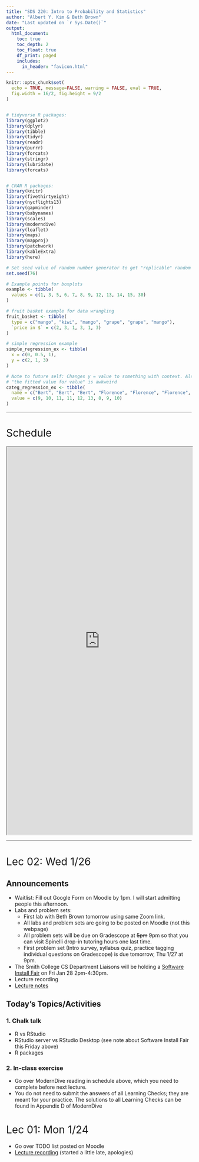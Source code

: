 ```yaml
---
title: "SDS 220: Intro to Probability and Statistics"
author: "Albert Y. Kim & Beth Brown"
date: "Last updated on `r Sys.Date()`"
output:
  html_document:
    toc: true
    toc_depth: 2
    toc_float: true
    df_print: paged
    includes:
      in_header: "favicon.html"
---
```


<style>
h1{font-weight: 400;}
</style>

```r
knitr::opts_chunk$set(
  echo = TRUE, message=FALSE, warning = FALSE, eval = TRUE, 
  fig.width = 16/2, fig.height = 9/2
)


# tidyverse R packages:
library(ggplot2)
library(dplyr)
library(tibble)
library(tidyr)
library(readr)
library(purrr)
library(forcats)
library(stringr)
library(lubridate)
library(forcats)


# CRAN R packages:
library(knitr)
library(fivethirtyeight)
library(nycflights13)
library(gapminder)
library(babynames)
library(scales)
library(moderndive)
library(leaflet)
library(maps)
library(mapproj)
library(patchwork)
library(kableExtra)
library(here)

# Set seed value of random number generator to get "replicable" random numbers.
set.seed(76)

# Example points for boxplots
example <- tibble(
  values = c(1, 3, 5, 6, 7, 8, 9, 12, 13, 14, 15, 30)
)

# fruit basket example for data wrangling
fruit_basket <- tibble(
  type = c("mango", "kiwi", "mango", "grape", "grape", "mango"),
  `price in $` = c(2, 3, 1, 3, 1, 3)
)

# simple regression example
simple_regression_ex <- tibble(
  x = c(0, 0.5, 1),
  y = c(2, 1, 3)
)

# Note to future self: Changes y = value to something with context. Also saying
# "the fitted value for value" is awkweird
categ_regression_ex <- tibble(
  name = c("Bert", "Bert", "Bert", "Florence", "Florence", "Florence", "Katie", "Katie", "Katie"),
  value = c(9, 10, 11, 11, 12, 13, 8, 9, 10)
)
```



***



# Schedule 

<iframe src="https://docs.google.com/spreadsheets/d/e/2PACX-1vQM-5FVt5BKJZsfElEV19NwD2MXGgSVUfGLB7dUoD0MbCU6Dkzqx66UMxbgqMaiS6H8CP8numV5Xaf-/pubhtml?gid=1080602121&amp;single=true&amp;widget=true&amp;headers=false" width="100%" height="1050"></iframe>



<!--
{target="_blank"}
-->


<!--
Notes to future self:

- Every two weeks: a holistic, cummulative, synthesis that ties in more with 
badge challenge than project. On paper, like the "debugging" exercise Lec13
- 
-->



***


<!--
# Lec 27: Wed 4/15

## Announcements

* `NA`

## Chalk Talk

1. Watch this mini-lecture on ["More on confidence intervals"](https://www.showme.com/sh/?h=YgdZ0gy){target="_blank"}
1. Then read sections 8.6 and 8.7 - 8.7.2 in our book. Remember to carefully work the code pieces just as if you were in live class with us. 



***



# Lec 26: Wed 4/8

## Announcements

1. Lecture on Monday 4/13 is cancelled
1. In case you missed it, please read the revised [Project](project.html#revised-project-goals). We have significally scaled back the amount of work necessary to complete the project for the semester. You now only to submit and revise/resubmit a reflection piece.
1. We have posted two informational videos in the [Badge Challenges](badge_challenges.html#videos) tab of the webpage:
    1. "How to Take Badge Challenge 2"
    1. "How to Study for Badge Challenge 2"


## Chalk Talk

1. Watch this mini-lecture on ["Interpreting confidence intervals"](https://www.showme.com/sh/?h=Ci9mrVQ){target="_blank"}
1. Then read section 8.5 in our book. Remember to carefully work the code pieces just as if you were in live class with us. 




## Discussion Sessions

1. There are 4 Zoom discussion sessions between Wed 4/8 and Thurs 4/9. They are listed on [this Google Calendar](https://calendar.google.com/calendar/embed?src=smith.edu_qd5sufjufbms2430ielqeego24%40group.calendar.google.com&ctz=America%2FToronto){target="_blank"}. Please add this calendar to your own calendar!
1. Be sure to set the "time zone" in your own Google Calendar to match your location so that the appointment times appear correctly for you. For reference, Will Hopper's Wed 4/8 session is between 9:00am - 10:30am Eastern.


## Getting More Help

1. Ask questions in the `#questions` channel on Slack!
1. To schedule a one-on-one appointment with a Spinelli Tutor, visit their [self-scheduled appointment calendar](https://calendar.google.com/calendar/selfsched?sstoken=UUU0UTRmUnpvVmhIfGRlZmF1bHR8OTk2MWU3M2M2NmI1NjhiODdjMzhiZjVhM2Q1Yjg5NDc){target="_blank"}. Be sure to set the "time zone" in your own Google Calendar to match your location so that the appointment times appear correctly for you. 



***


# Lec 25: Mon 4/6

## Announcements

1. Please read the updated [implementation notes for the Badge Challenges](https://smithcollege-sds.github.io/SDS220/badge_challenges.html#challenge-format){target="_blank"} and ask questions on the #remote_learning Slack channel
1. Spinelli center tutoring is up and running! See the "Getting More Help" section below for more information.


## Chalk Talk

1. Watch this mini-lecture tying [bootstrap distributions to the computations of Confidence Intervals ](https://www.showme.com/sh/?h=Vg828zg){target="_blank"}
1. Then read sections 8.3 and 8.4 in our book. Remember to carefully work the code pieces just as if you were in live class with us. 
1. A question to ponder (as you watch the video and read the sections) is "How does the bootstrap distribution approximation of the sampLING distribution strengthen what your one sample can do?"

## Discussion Sessions

1. There are 4 Zoom discussion sessions between Mon 4/6 and Tues 4/7. They are listed on [this Google Calendar](https://calendar.google.com/calendar/embed?src=smith.edu_qd5sufjufbms2430ielqeego24%40group.calendar.google.com&ctz=America%2FToronto){target="_blank"}. Please add this calendar to your own calendar!
1. Be sure to set the "time zone" in your own Google Calendar to match your location so that the appointment times appear correctly for you. For reference, Will Hopper's Fri 4/3 session is between 9:00am - 10:30am Eastern.


## Getting More Help

1. To schedule a one-on-one appointment with a Spinelli Tutor, visit their [self-scheduled appointment calendar](https://calendar.google.com/calendar/selfsched?sstoken=UUU0UTRmUnpvVmhIfGRlZmF1bHR8OTk2MWU3M2M2NmI1NjhiODdjMzhiZjVhM2Q1Yjg5NDc){target="_blank"}.
1. Be sure to set the "time zone" in your own Google Calendar to match your location so that the appointment times appear correctly for you. For reference, Chichi's first Mon 4/6 appointment block is between 9:30am – 10:15am eastern.



***



# Lec 24: Fri 4/3

## Announcements

1. We have read all your survey responses. If anything changes about your living situation or learning environment, please be proactive and let us know ASAP!
1. Spinelli center tutoring is up and running! See the "Getting More Help" section below for more information.



## Chalk Talk

1. In preparation, have the following figures and tables ready in separate tabs in your browser:
    1. ModernDive Figure 7.15 comparing three sampl-ING distributions of $\widehat{p}$ based on samples of size $n$ = 25, 50, and 100.
    1. ModernDive Table 7.5 on difference scenarios for sampling for (statistical) inference
1. Watch this mini-lecture on [Boostrap Distributions](https://www.showme.com/sh/?h=HxoE3cm){target="_blank"}. Note at 17m54s it is a little longer than you can expect this semester as I both recapped Ch7 on Sampling and was getting used to the tech.  
1. Read from the beginning of Chapter 8 up to and including 8.2 in our book. Click the "ModernDive" tab above to ensure you're reading the right version of the book.


## Discussion Sessions

1. There are 4 Zoom discussion sessions between Fri 4/3 and Sun 4/5. They are listed on [this Google Calendar](https://calendar.google.com/calendar/embed?src=smith.edu_qd5sufjufbms2430ielqeego24%40group.calendar.google.com&ctz=America%2FToronto){target="_blank"}. Please add this calendar to your own calendar!
1. Be sure to set the "time zone" in your own Google Calendar to match your location so that the appointment times appear correctly for you. For reference, Will Hopper's Fri 4/3 session is between 9:00am - 10:30am Eastern.


## Getting More Help

1. To schedule a one-on-one appointment with a Spinelli Tutor, visit their [self-scheduled appointment calendar](https://calendar.google.com/calendar/selfsched?sstoken=UUU0UTRmUnpvVmhIfGRlZmF1bHR8OTk2MWU3M2M2NmI1NjhiODdjMzhiZjVhM2Q1Yjg5NDc){target="_blank"}.
1. Be sure to set the "time zone" in your own Google Calendar to match your location so that the appointment times appear correctly for you. For reference, Chichi's first Fri 4/3 appointment block is between 9:30am – 10:15am eastern.



***



# Lec 23: Wed 4/1

## Announcements

1. Please read the announcements from Mon 3/30

## Chalk Talk

1. Watch this [mini-lecture](https://www.showme.com/sh?h=ZtNEJea){target="_blank"} connecting Monday's class to today's topic. 
2. Then read sections 7.5 and 7.6 in our book.
3. Today's big idea is the Central Limit Theorem!!!

## Discussion Sessions

There are 4 discussion sessions between 4/1 and 4/2. They are listed on [this Google Calendar](https://calendar.google.com/calendar/embed?src=smith.edu_qd5sufjufbms2430ielqeego24%40group.calendar.google.com&ctz=America%2FToronto){target="_blank"}. Please add this calendar to your own calendar! 



***



# Lec 22: Mon 3/30

## Announcements

* Add the sds-mth-220-2020-01.slack.com workspace to your Desktop or Mobile version of Slack.
* Please _carefully_ read the following updated tabs of the course webpage: "COVID-19" (if you haven't already read our update from Friday 3/27), "Badge Challenges", "Project", and "Syllabus". If anything isn't clear, please ask us in the `#questions` channel in Slack.
* Please ensure you are doing the readings from the <https://moderndive-bert.netlify.com/> version of the book i.e. there should be a "-bert" in the link. For example, clicking the "ModernDive" tab of this webpage will take you to the correct version of the book.


## Chalk Talks

1. Watch this [mini-lecture](https://www.showme.com/sh?h=nt6tx4K){target="_blank"} connecting Monday's class from before spring break to now. Then read sections 7.3 and 7.4 in our book.
2. Watch this [bonus mini-lecture](https://www.showme.com/sh?h=qfDITQW){target="_blank"} on SampLING distributions. 

## Discussion Sessions

There are 4 discussion sessions between 3/30 and 3/31. They are listed on [this Google Calendar](https://calendar.google.com/calendar/embed?src=smith.edu_qd5sufjufbms2430ielqeego24%40group.calendar.google.com&ctz=America%2FToronto){target="_blank"}. Please add this calendar to your own calendar! 



***



# Lec 21: Fri 3/13

## Announcements

1. Practice-run of Zoom lecture format
1. Went over COVID-19 preparations



***



# Lec 20: Wed 3/11

## Announcements

1. Acknowledgement of situation
1. Issue of communication
1. Slack:
    1. No more browser-based version, install Desktop App or Mobile App
    1. Add `#remote_learning` channel: Post questions/comments specifically about remote learning technology here.
    1. Setting notifications
1. COVID-19 tab of webpage:
    1. "Remote Learning Preparedness Survey"
    1. Go over components of course
1. Zoom
    1. Login to meeting as practice run for lectures
    1. Practice creating meetings in groups
    1. Practice screensharing
1. Questions (to be posted on COVID-19 tab of webpage)



***



# Lec 19: Mon 3/9

## Announcements

1. Project proposal due today at 11pm. Spinelli tutors (who have all taken SDS 192 Introduction to Data Science) are available tonight 7-9pm in Sabin-Reed 301.


## Recap

1. Last time, we did "tactile" simulations with our hands using a shovel with $n$ = 50 slots to extract samples from the bowl.
1. For each sample, you [generated estimates](https://docs.google.com/spreadsheets/d/14iWUKc-lBY8U_hs4Fng50oT43yGQZsgZjrVh7ZtF9VI/edit#gid=0){target="_blank"} of the proportion of the bowl's balls that are red.
1. Note: In ModernDive 7.1, 33 groups of Amherst College students took samples from a bowl with slightly different contents.


## Chalk Talk

1. Chalk talk part I:
    1. Mimic the "tactile sampling using a tactile shovel" from Lec18 on Friday with "virtual sampling using virtual shovel": the `rep_sample_n()` function, which uses your computer's [random number generator](https://en.wikipedia.org/wiki/Random_number_generation){target="_blank"}.
    1. Example: `rep_sample_n(size = 50, rep = 33)`
1. Reading part I
    1. 7.2 up to the end of 7.2.2
1. Chalk talk part II:
    1. Break down the data wrangling needed to create the data frame visualized in Figure 7.10: Histogram of 1000 proportion reds
1. Readings part II
    1. 7.3 & 7.4. In particular, compare Figure 7.12 and Table 7.1
    


***



# Lec 18: Fri 3/6

## Announcements

1. FYI: You will not be penalized for missing class due to illness.
1. Project proposal due on Monday 11pm. Spinelli tutors (who have all taken SDS 192 Introduction to Data Science) are available on Sunday and Monday 7-9pm in Sabin-Reed 301.

## Recap

1. `NA`

## Chalk Talk

1. In-class activity



***



# Lec 17: Wed 3/4

## Announcements

<center>
![](static/events/Catherine_D_Ignazio.jpg){ width=100% }
</center>

## Recap

1. `NA`



## Chalk Talk

1. In-class activity! 
1. Chalk talk only today (no coding)


Private: detailed notes for this "random assignment for causal inference" lecture can be found

1. On [Google Docs](https://docs.google.com/document/d/1o761ogcEw7_T82Q84X3kHZFy1dzYxmmS34xG8rrcjpM/edit)
1. In this [PDF](static/2020-03-04_Lec18_Notes_ Random_Assignment_for Causal_Inference.pdf)



```r
library(tidyverse)
africa_data <- "static/africa_results.csv" %>% 
  read_csv() %>% 
  mutate(
    # priming_number = if_else(priming_number == "Primed with 14 countries", "14 countries", "94 countries"),
    been_to_africa = if_else(been_to_africa == "No", "Never been to Africa", "Been to Africa")
  )

stat_box_data <- function(y, upper_limit = max(africa_data$how_many_countries) * 1.15) {
  return( 
    data.frame(
      y = 0.95 * upper_limit,
      label = paste("n =", length(y))
    )
  )
}

plot <- ggplot(africa_data, aes(x = priming_number, y = how_many_countries)) +
  geom_boxplot() +
  labs(x = "Priming Group", y = "Number of countries in Africa guessed",
       title = "Results from previous section of SDS 220") +
  stat_summary(
    fun.data = stat_box_data, 
    geom = "text", 
    hjust = 0.5,
    vjust = 0.9
  )
ggsave("static/images/africa_results.png", width = 16/1.5, height = 9/1.5)


ggplot(africa_data, aes(x = priming_number, y = how_many_countries)) +
  geom_boxplot() +
  labs(x = "Priming Group", y = "Number of countries guessed") +
  facet_wrap(~been_to_africa) +
  stat_summary(
    fun.data = stat_box_data, 
    geom = "text", 
    hjust = 0.5,
    vjust = 0.9
  )
ggsave("static/images/africa_results_with_confounders.png", width = 16/1.5, height = 9/1.5)
```



***



# Lec 16: Mon 3/2

## Announcements

1. Badge challenge 1 is still going on. The honor code prohibits you from discussing it until the time window closes.


## Chalk Talk

1. Model selection using visualizations. In particular, choosing between the interaction and parallel slopes models by comparing
    1. Figure 6.7 for UT Austin data
    1. Figure 6.8 for Massachusetts high school data
1. Model selection using $R^2$. In particular, choosing between the interaction and parallel slopes models by comparing $R^2$ values



***



# Lec 15: Fri 2/28

## Announcements

1. Project
    1. Go over [general feedback](project.html#phase_I_feedback) for all groups
    1. Discuss next project phase: project proposal
1. Cover page of Badge Challenge I is now [posted](static/BC1_cover_page.pdf){target="_blank"}

## Recap

1. Interaction models are one type of model for $x_1$ numerical and $x_2$ categorical (with $k$ levels/groups). They
    1. Allow for different intercepts for all $k$ groups
    1. Allow for different slopes for all $k$


## Chalk talk

1. Parallel slopes models are another type of model for $x_1$ numerical and $x_2$ categorical (with $k$ levels/groups). They
    1. Allow for different intercepts for all $k$ groups of the categorical variable $x_2$
    1. Restrict all $k$ groups to have a common slope
1. On Monday, we'll explore model selection



***



# Lec 14: Wed 2/26

## Announcements

* Project: We're going over first phase submissions as we speak. We'll have first round of feedback and information for the next project phase on Friday.
* Badge Challenge 1:
    + Remember that you only have to do as many questions as you are ready for. If a question has multiple parts, you **must** attempt all parts to earn above *X* (cannot be assessed). 
    + In order to ensure fairness, all instructors, lab instructors, and Spinelli tutors will not answer questions during the badge challenge time window.
    + We'll post the cover page of the badge challenge on the webpage later today.
* Minh Ly, the Associate Director for Assessment of [Smith Office of Institutional Research (IR)](https://www.smith.edu/about-smith/institutional-research){target="_blank"}, will be giving a talk this tonight at 7PM in Seelye 107:

<center>
![](static/events/minh_ly.png){ width=50% }
</center>

## Recap

* Indicator function from ModernDive 5.2.2 on regression with a categorical variable using `gapminder` data. What does $\mathbb{1}_{\text{Amer}}(x)$ do?

## Chalk talk

Today's outline:

1. Chalk talk part 1: Multiple regression for $y$ as a function of $x_1$ and $x_2$
1. You will then read ModernDive from the beginning of Chapter 6 to the end of 6.1.1. Write down your interpretation of Figure 6.1.
1. Chalk talk part 2: Tying together
    1. Figure 6.1: Visualization of interaction model
    1. Table 6.2: Regression table for interaction model
    1. Table 6.4: Intercepts and slopes of regression line for both genders (recorded as binary at time of study in 2005). 
1. You will then read ModernDive 6.1.2 on interaction models



***



# Lec 13: Mon 2/24

## Announcements

1. [SDS talk this week](https://smithcollege-sds.github.io/sds-www/speaker_Hu.html#public_lecture:_generating_synthetic_family_income_for_the_consumer_expenditure_surveys){target="_blank"} on balancing between "having useful data" and "maintinaing sufficient privacy protection":
    + What: "Generating Synthetic Family Income for the Consumer Expenditure Surveys"
    + Who: Prof. Jingchen (Monika) Hu, Vassar College
    + When: Thursday Feb 27, 5pm
    + Where: McConnell Hall 103

<center>
![](static/events/hu.png){ width=75% }
</center>

## Today

* Recap exercise on common R and RStudio coding issues (print-out given in class available [here](https://docs.google.com/document/d/1tvjDIZXlrQMaYKmv9omWkmIpi-2w3NPxGpNXlSktgNY/){target="_blank"})
* Discussion on [Badge Challenge 1](badge_challenges.html#)
* Class time for projects



***



# Lec 12: Fri 2/21

## Announcements

* `NA`

## Recap

Recall the `categ_regression_ex` data frame from from Lec11. Note that the explanatory variable $x$ = name is now categorical with 3 levels: Bert, Florence, Katie.

```r
categ_regression_ex
```

You then plotted the points. Let's also add three lines:

1. A solid line for Bert's "baseline" mean ("Bert" is the baseline because it comes first alphanumerically)
1. A dashed line for Florence's mean, which is *offset* from Bert's mean by 12 - 10 = +2
1. A dotted line for Katie's mean, which is *offset* from Bert's mean by 9 - 10 = -1

```r
ggplot(data = categ_regression_ex, mapping = aes(x=name,y=value)) +
  geom_point() +
  geom_hline(yintercept = 10) +
  geom_hline(yintercept = 12, linetype = "longdash") +
  geom_hline(yintercept = 9, linetype = "dotted")
```

Shout out to [Dr. Jenny Smetzer](https://www.scsparkscience.org/fellow/jennifer-smetzer/){target="_blank"} for this example.


## Chalk talk

Now let's obtain the *regression table* using the `get_regression_table()` function in the `moderndive` package. Recall this is done in two steps:

```r
# Step 1: Fit regression model
model_ex <- lm(value ~ name, data = categ_regression_ex)

# Step 2: Get regression table
get_regression_table(model_ex)
```



Then write on board (in order to bridge the gap between output of regression
table & wacked out indicator function notation they'll read in Chapter 5.2.2
today):

1. Make a separate table of name on rows, and nameFlorence and nameKatie in columns, populate with 0's & 1's
1. Write out equation of "line" in terms of regression table output:
    + `value = intercept + nameFlorence + nameKatie`.
    + Do all three cases
1. Write out equation of line via math and with indicator functions:
    + Explain what indicator function is $1_{Florence}(x)$
    + $\widehat{y} = b_0 + b_{Florence}\cdot 1_{Florence}(x) + b_{Katie}\cdot 1_{Katie}(x)$
    + We need this notation in particular for multiple regression in Chapter 6


Let's now get the fitted values and residuals using the `get_regression_points()` function on `model_ex` (where our model is saved):

```r
# Step 2: Get regression points
get_regression_points(model_ex)
```


Then write on board:

1. When x is categorical y-hat fitted values correspond to group means for each level:
    + Bert: Just 10
    + Florence: 10 + 2 = 12
    + Katie: 10 - 1 = 9
1. Compute a few residuals and show they correspond to deviations/errors from the group means

Note for future self: Make sure to talk about interpretation of the values in estimate column of table in context of example.

Note for future self:
- x numerical: for every slide of 1 in x, the slope is the expected/on average change in y (not necessarialy causal)
- x categorical: for a hop between categories starting from the baseline




    
    
   
If mental bandwidth exists, add to ModernDive -> Chapter 5.2.2 -> a visualization of what the terms in the regression table in Table 5.8 actually mean. Do this in  [moderndive_book](https://github.com/moderndive/ModernDive_book/) repo -> `bert-dev` branch -> Open `05-regression.Rmd` and edit, commit, and push this file only. The book builds and deploys automatically using Netlify

* A jitterplot of x = continent, y = lifeExp, mark baseline, mark means, show offsets of marked means vs baseline.
* Insert in text right before "Let’s generalize this idea a bit".




***



# Lec 11: Wed 2/19

## Announcements

* `NA`

## Recap

* What are boxplots good for?


Then write on board:

1. They allow you to compare the distribution of a numerical variable (on y-axis) split by a categorical variable (on x-axis)
1. Remember: solid line in middle is median, not mean. Both are measures of center, one is more sensitive to outliers.
1. Example: Say a company has 5 employees with hourly salary: 10, 10, 10, 10, 1000. Mean hourly salary is $208. Why might mean not be appropriate?


## In-class exericse

Consider the following 9 points saved in a data frame called `categ_regression_ex` where we have

1. A numerical outcome variable $y$ = `value`
1. An *categorical* explanatory variable $x$ = `name` with 3 levels: Bert, Florence, Katie.

```r
library(ggplot2)
library(dplyr)
categ_regression_ex <- tibble(
  name = c("Bert","Bert","Bert","Florence","Florence","Florence","Katie","Katie","Katie"),
  value = c(9,10,11,11,12,13,8,9,10)
)
categ_regression_ex
```

In groups: copy the above code and create a scatterplot with

1. `value` (numerical) on the y-axis
1. `name` (categorical) on the x-axis

Note this is slightly different that the scatterplots we've seen until now where the x variable was always numerical.

```r
# This code is hidden. Maybe a live coding demo?
ggplot(categ_regression_ex, aes(x = name, y = value)) + 
  geom_point()
```

**Solution**:

```r
ggplot(data = categ_regression_ex, mapping = aes(x=name,y=value)) +
  geom_point()
```


Then draw the above plot on board and mark:

1. mean for Bert with horizontal line. call this the baseline mean
1. mean for Florence and Katie with horizontal lines
1. both possible offsets

Why is Bert baseline? For no other reason than it's first alphanumerically.




***



# Lec 10: Mon 2/17

## Announcements

* First phase of [project](project.html) is due Mon 2/24 at 11pm. If you haven't already, **start now**. 
* Will Hopper's Thursday PM lab is cancelled b/c of Rally Day. For this week only, you may attend the following labs (see [syllabus](syllabus.html) for time/place):
    + David Rockoff's Tue PM lab
    + Will Hopper's Thu AM lab

## Recap


Bert is going to another example of summarize, b/c students are confused about 
the "collapsing rows" nature of the operation.


## Chalk talk

1. Correlation is not necessarily causation:
    a) [Spurious correlations](http://www.tylervigen.com/spurious-correlations){target="_blank"}
    a) What are X = treatment, Y = response, and Z = confounding variables?
    a) What are causal graphs? 
    a) Simple example: Does "X = drinking gatorade/ginger ale" cause "Y = feel nauseous"? 
    Z = has the flu
    a) Famous example: [UC Berkeley gender bias](https://en.wikipedia.org/wiki/Simpson%27s_paradox#UC_Berkeley_gender_bias){target="_blank"}. Does "X = (binary) gender" cause "Y = decreased chance of admission to UC Berkeley in 1973"?
    Z = competitiveness of admissions to department. Women tended to apply to departments with less resources and thus were more competitive, like humanities, while men tended to apply to departments with more resources and thus were easier to get into, like engineering.
1. Recall `simple_regression_ex` from Lec09.  
```r
simple_regression_ex
```
    a) Draw the 3 points and the "best-fitting" regression line in blue.
    a) Draw the 3 *fitted values* $\widehat{y}$ using the equation for the regression line $\widehat{y} = b_0 + b_1\cdot x$
    a) Draw the 3 *residuals* $y - \widehat{y}$
    a) Compute the sum of squared residuals for this line.
    a) Draw another arbitrarily chosen line with equation $\widehat{y} = 2 - 1\cdot x$ in green.
    a) Compute the sum of squared residuals for this line and compare to previous

```r
ggplot(simple_regression_ex, aes(x = x, y = y)) +
  geom_smooth(method = "lm", se = FALSE, size = 0.5) +
  geom_abline(intercept = 2, slope = -1, col = "darkgreen", linetype = "dashed", size = 0.5) +
  geom_point(size = 2)
```



***



# Lec 09: Fri 2/14

## Announcements

* If you need a group for the project, please fill out the Google Form on Moodle ASAP! We're going to start making groups this weekend.

## Recap

* `tidyverse` package is an umbrella package that loads `ggplot2`, `dplyr`, `readr`, and other useful packages for data science all at once. For more info, visit [tidyverse.org/](https://www.tidyverse.org/){target="_blank"}

## Chalk talk

Consider the following 3 points saved in a data frame called `simple_regression_ex`. 
```r
simple_regression_ex
```

Let's plot them along with the *regression line*.

Now let's obtain the *regression table*. This is done in two steps:
```r
# Step 1: Fit regression model
model_ex <- lm(y ~ x, data = simple_regression_ex)

# Step 2: Get regression table
get_regression_table(model_ex)
```

* Connection between regression line and values in `estimate` column of regression table.
* Interpretation of:
    + Fitted intercept $b_0$: mathematical versus practical interpretations.
    + Fitted slope $b_1$: precise language matters!
* Obtaining a regression table takes two steps:
    + Create/fit the model using `lm()` and formula interface `y ~ x`
    + Ask for the table using `get_regression_table()` function from `moderndive` package
    

Notes on precise interpretation of fitted slope b1: For every increase of one
unit in x, it is the associated average increase in y.

* average b/c not all differences of one unit in x have exactly b1 increase in y,
rather averaged across all differences of unit in x
* associated b/c we don't want to assume a casual relationship




***



# Lec 08: Wed 2/12

## Announcements

* First phase of project unveiled: Project data (due Mon 2/24 at 11pm)
* We move to Chapters 5 & 6 on data modeling with regressions
* Keyboard shortcut for `%>%`:
    + macOS: Command + Shift + M
    + Windows: Contrl + Shift + M

## Recap

![](static/images/toolbox.jpeg){ width=50% }

Our data wrangling toolbox, which you will use for your project and for the rest of this course:

1. `filter()` rows
1. `summarize()` rows using a summary function
1. `group_by()` to group rows by the values of another variable
1. `mutate()` new variables/columns
1. `arrange()` rows in ascending (default) or `desc()`ending order
1. `select()` variables/columns
1. For more verbs, see `dplyr` cheatsheet: Go to RStudio menu bar -> Help -> Cheatsheets -> Data Transformation with `dplyr`.


Students get tripped up with difference between filter() and summarize(). The
former does not modify original rows, whereas the latter creates new ones that
are based on summary statistics.




## Chalk talk

1. Correlation coefficient:
    + Definition: It is a summary statistic quantifying the strength of linear assocation. 
    + Draw examples
    + In ModernDive 5.4.1: Play "guessing the correlation game"
1. Two types of variables: outcome/response $y$ and explanatory/predictor variables $x$. For the following pairs of variables, what would be $y$ and what would be $x$ in a model?
    1. Temperature in fahrenheit vs temperature in celsius 
    1. Job salary and number of years of education
    1. Lung cancer and smoking
    1. Coffee and sleep


Next time 220 is taught: At this point in semester (Lec08-09) since students have a little context, consider doing a review of coding/computing concepts needed for this course:

- R console vs R Markdown are two different environments. i.e. when you create a variable/load a package in one, it doesn't necessarily exist in the other.
- Tackling error messages. Perhaps have a problem set where the students read error message and write down what the message is saying.
- Paired programming exercise: One student only writes, the other only asks questions.
- When getting help, steer students away from saying "This doesn't work" but rather "I did X. I got result Y. I think Z." That way we get what they're thinking better: building up to the idea of a minimally reproducible example. 



***



# Lec 07: Mon 2/10

## Announcements

* Today's lecture is last of pink topics in calendar (data science). We start blue topics (regression) on Wednesday.

## Recap

## Chalk talk

* Using same fruit basket example from chalk talk in Lec 05:  
```r
fruit_basket
```
    1. `mutate()` new variables from existing variables: price in cents
    1. Reorder i.e. `arrange()` rows of a data frame in alpha-numerical order of a variable: in order of price. Default is ascending order, need to specify `desc()`
    1. `select()` variables/columns. Analogous to `filter()` rows.



***


# Lec 06: Fri 2/7

## Announcements

* `NA`

* Bert only: Emphasize problem set policy. "Turn in what you have."
* Bert only: Google doc exercise: https://docs.google.com/document/d/14PBmTU_wBTEI8j1lqZWFqFI3ETAD6N5qao-2ADQRTTM/edit

Write down 3 things you did for this class this week
Turn to a neighbor, come up with a list of 5 things
Then we did the google doc


## Recap


* Bert only based on questions in his section: Distinguishing between
    + English use of "or" and "and" versus
    + Computer programming use of "or" and "and"


## Chalk talk

* Using same fruit basket example from chalk talk in Lec 05:  
```r
fruit_basket
```
    1. "Summary functions" are many-to-one functions to compute "summary statistics," like `mean()` & `median()`
    1. Using summary functions to then `summarize()` rows
    1. Setting "group meta-data" of a data frame using `group_by()`, then `summarize()` rows. In other words, `group_by()` by itself does not change the "data", rather only the "meta-data"
* Normal distribution: One summary statistic of spread, standard deviation `sd()`, has a particular interpretation when distribution of a numerical variable follows a normal AKA bell curve



***




# Lec 05: Wed 2/5

## Announcements

* Posted single calendar of all instructor and lab instructor office hours on Moodle.
* Posted [badge challenges](badge_challenges.html)
* Managing Slack notifications:
    + We suggest but don't require installing Desktop App. 
    + If not, at the very least, keep email notifications on.
* How to approach in-class readings.
    

* Bert only: "not equals" and "bang equals"


## Recap 

First, let's compare the boxplot you created in Lec04 with the original points. See how they align.

```r
plot1 <- ggplot(example, aes(x=factor(1), y=values)) +
  geom_point() +
  labs(title = "Points") +
  theme(
    axis.title.x = element_blank(),
    axis.text.x = element_blank(),
    axis.ticks.x = element_blank()
  )

plot2 <- ggplot(example, aes(x=factor(1), y=values)) +
  geom_boxplot() +
  labs(title = "Boxplot") +
  theme(
    axis.title.x = element_blank(),
    axis.text.x = element_blank(),
    axis.ticks.x = element_blank()
  )
plot1 + plot2
```

Second, let's compare two visualizations of the distribution of the numerical variable temperature *split by* month:

* Faceted histogram in ModernDive [Figure 2.13](https://moderndive-bert.netlify.com/2-viz.html#facets){target="_blank"}
* Side-by-side boxplot in ModernDive [Figure 2.18](https://moderndive-bert.netlify.com/2-viz.html#boxplots){target="_blank"}

```r
ggplot(data = weather, mapping = aes(x = temp)) +
  geom_histogram(binwidth = 5, color = "white") +
  facet_wrap(~ month)
ggplot(data = weather, mapping = aes(x = factor(month), y = temp)) +
  geom_boxplot()
```

Which do you prefer?

Third, the idea of "assigning AKA saving something in R" using the arrow `<-`. Ex: `x <- 5`. You do this so you can access it again later, either to

1. View its contents: Type `x` in the console or RMarkdown.
1. Modify it's contents: Type `x <- x + 1` or RMarkdown. What is now saved in `x`?


## Chalk talk

We now start data wrangling! For our chalk talks, we'll use the following "fruit basket" example:

```r
fruit_basket
```

<br/>
Topics:

1. Define the "pipe operator" `%>%`, pronounced *then*
1. Logical AKA boolean operators in computer programming
1. `filter()` rows that match a criteria



***



# Lec 04: Mon 2/3

## Announcements

* `NA`

## Chalk talk

Boxplots! Powerful, but tricky!

Say we want to study the distribution of the following `r nrow(example)` values which are pre-sorted: 

> `r example %>% pull(values)`

They have the following *summary statistics*. A summary statistic is a single numerical value *summarizing* many values. Examples include the immediately obvious mean AKA average and median. Other less immediately obvious examples include:

* Quartiles (1st, 2nd, and 3rd) that cut up the data into 4 parts, each containing roughly one quarter = 25% of the data
* Minimum & maximum
* Interquartile-range (IQR): the distance between the 3rd and 1st quartiles

Min. | 1st Quartile | Median = 2nd Quartile  | 3rd Quartile  |  Max. | IQR
---- | ------- | ------  |  ------- | --- | ---
`r min(example$values)`  |  `r quantile(example$values, probs=0.25, type = 2)` |  `r median(example$values)`  |  `r quantile(example$values, probs=0.75, type=2)`  | `r max(example$values)` | 8 = 13.5 - 5.5


Steps to constructing a boxplot:

1. Draw box
1. Throw out whiskers 1.5 x IQR from either end of box
1. Mark outliers
1. Pull in the ends of both whiskers towards the box until an observed value is hit.



***



# Lec 03: Fri 1/31

## Announcements


## Chalk talk

1. Draw histogram by hand, emphasizing that bins correspond to intervals (right-edge inclusive).
1. Adjust the binning structure of the previous hand-drawn histogram two ways:
    + Adjusting the binwidth
    + Adjusting the number of bins
1. Facets split one graphic by the values of another variable (that does not have too many unique values).



***



# Lec 02: Wed 1/29

## Announcements

1. Fatima Keita is interested in organizing a group for students of color within SDS, called SDS coalition of color (SDSCC). She has also put together a survey to gather students of color's experiences within SDS courses and the program more generally. If you identify as a student of color and you've taken at least one SDS course, please take a moment to complete Fatima's [SDSCC Preliminary Interest Survey](https://www.surveymonkey.com/r/2YZ785Y){target="_blank"}. The idea is that these experiences would then be anonymously shared with the SDS faculty in hopes that we can work to improve inclusivity within the program and curriculum. If you are interested in joining, please email Fatima directly.
1. Show example `#questions` on Slack.
1. In-class demo of Gradescope.
1. This week's problem set has three elements
    + Submit PDF on Gradescope with questions tagged
    + Fill out Intro Survey Google Form
    + Submit on Moodle reflection piece which builds off in-class reflection exercise.
    
    
## Chalk Talk

1. Draw scatterplot by hand
1. Define of Grammar of Graphics
1. Write example `ggplot()` code
1. Explain what jittering does to graphic and what it does not do to original data



***



# Lec 01: Mon 1/27

## Announcements

* Introductions
* If you're having registration issues:
    + Please keep in mind that SDS201 is a course that also satisfies the intro stats pre-requisite for many majors, including PSY, GOV, BIO, NSC, ENV, and SDS. Please consider that option as it currently has lots of room.
    + If you are not registered for this course, fill out the waitlist [Google Form](https://docs.google.com/forms/d/e/1FAIpQLSdDfcVmrz8p2rmS2BXqT6tv3a-Syzn2gmIG88h4CYQzRvKltw/viewform){target="_blank"} before Thursday 5pm.
    + We will start informing students and signing green slips on Friday afternoon.
    + If you have previously put your name on the above waitlist Google Form but no longer need a spot, we would very much appreciate a message letting us know. This will help us and your peers a lot.
* Syllabus 
    + Honor code discussions
    + Reflection exercise
    
    
## Lecture

Here is the typical lecture flow:

* Start with a 10-15 minute "chalk talk". We do this to motivate the day's topics and warn you about potential pitfalls in understanding
* Followed by in-class ModernDive readings listed in the above schedule. We do this so you can read at your own pace, talk to your peers, and ask us questions. While you do not need to submit your "Learning Check" answers, we *highly* recommend you write them down and verify your answers in Appendix D of ModernDive.

Today's topics:

* Introduction to Slack: A brief demo
* Introduction to R, RStudio, and R packages: ModernDive readings

-->

# Lec 02: Wed 1/26

## Announcements

* Waitlist: Fill out Google Form on Moodle by 1pm. I will start admitting people this afternoon.
* Labs and problem sets:
    + First lab with Beth Brown tomorrow using same Zoom link.
    + All labs and problem sets are going to be posted on Moodle (not this webpage)
    + All problem sets will be due on Gradescope at ~~5pm~~ 9pm so that you can visit Spinelli drop-in tutoring hours one last time.
    + First problem set (Intro survey, syllabus quiz, practice tagging individual questions on Gradescope) is due tomorrow, Thu 1/27 at 9pm. 
* The Smith College CS Department Liaisons will be holding a [Software Install Fair](static/events/software_install_fair.pdf){target="_blank"} on Fri Jan 28 2pm-4:30pm.
* Lecture recording
* [Lecture notes](static/2022-01-26-Lec02.pdf){target="_blank"}


## Today's Topics/Activities

### 1. Chalk talk

* R vs RStudio
* RStudio server vs RStudio Desktop (see note about Software Install Fair this Friday above)
* R packages


### 2. In-class exercise

* Go over ModernDive reading in schedule above, which you need to complete before next lecture.
* You do not need to submit the answers of all Learning Checks; they are meant for your practice. The solutions to all Learning Checks can be found in Appendix D of ModernDive




# Lec 01: Mon 1/24

* Go over TODO list posted on Moodle
* [Lecture recording](https://smith.hosted.panopto.com/Panopto/Pages/Viewer.aspx?id=0a3d65d3-f590-447e-be00-ae270119b888){target="_blank"} (started a little late, apologies)
